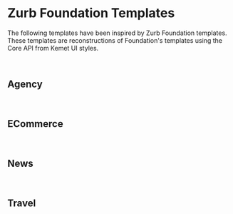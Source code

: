 
<Meta title="Templates/Zurb Foundation" />

# Zurb Foundation Templates

The following templates have been inspired by Zurb Foundation templates. These templates are reconstructions of Foundation's templates using the Core API from Kemet UI styles.

<br />

## Agency

<Canvas>
  <Story story={stories.Agency} />
</Canvas>

<br />

## ECommerce

<Canvas>
  <Story story={stories.eCommerce} />
</Canvas>

<br />

## News

<Canvas>
  <Story story={stories.News} />
</Canvas>

<br />

## Travel

<Canvas>
  <Story story={stories.Travel} />
</Canvas>
